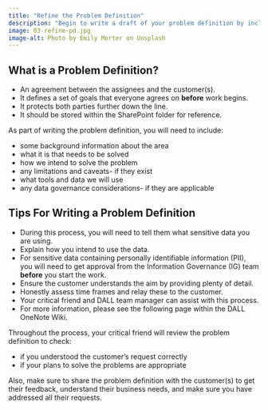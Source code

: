 ```yaml
---
title: "Refine the Problem Definition"
description: "Begin to write a draft of your problem definition by including a range of information about the problem."
image: 03-refine-pd.jpg
image-alt: Photo by Emily Morter on Unsplash
---
```


## What is a Problem Definition?

- An agreement between the assignees and the customer(s).
- It defines a set of goals that everyone agrees on **before** work begins.
- It protects both parties further down the line.
- It should be stored within the SharePoint folder for reference.

As part of writing the problem definition, you will need to include:

- some background information about the area
- what it is that needs to be solved
- how we intend to solve the problem
- any limitations and caveats- if they exist
- what tools and data we will use
- any data governance considerations- if they are applicable

## Tips For Writing a Problem Definition

- During this process, you will need to tell them what sensitive data you are using.
- Explain how you intend to use the data.
- For sensitive data containing personally identifiable information (PII), you will need to get approval from the Information Governance (IG) team **before** you start the work.
- Ensure the customer understands the aim by providing plenty of detail.
- Honestly assess time frames and relay these to the customer.
- Your critical friend and DALL team manager can assist with this process.
- For more information, please see the following page within the DALL OneNote Wiki.


Throughout the process, your critical friend will review the problem definition to check:

- if you understood the customer's request correctly
- if your plans to solve the problems are appropriate

Also, make sure to share the problem definition with the customer(s) to get their feedback, understand their business needs, and make sure you have addressed all their requests.